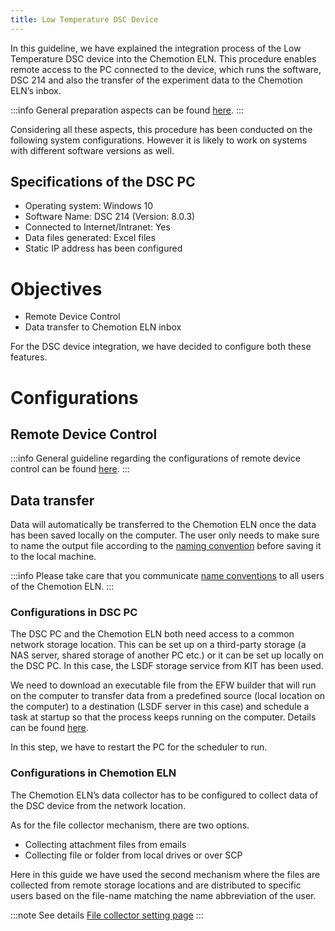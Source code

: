 ```yaml
---
title: Low Temperature DSC Device
---
```


In this guideline, we have explained the integration process of the Low Temperature DSC device into the Chemotion
ELN. This procedure enables remote access to the PC connected to the device, which runs the software, DSC 214 and also
the transfer of the experiment data to the Chemotion ELN’s inbox.

:::info
General preparation aspects can be found [here](../devices#general-preparation-aspects).
:::

Considering all these aspects, this procedure has been conducted on the following system configurations. However it is
likely to work on systems with different software versions as well.

## Specifications of the DSC PC

- Operating system: Windows 10
- Software Name: DSC 214 (Version: 8.0.3)
- Connected to Internet/Intranet: Yes
- Data files generated: Excel files
- Static IP address has been configured

# Objectives

- Remote Device Control
- Data transfer to Chemotion ELN inbox

For the DSC device integration, we have decided to configure both these features.

# Configurations

## Remote Device Control

:::info
General guideline regarding the configurations of remote device control can be found [here](configurations/remote_control).
:::

## Data transfer

Data will automatically be transferred to the Chemotion ELN once the data has been saved locally on the computer. The
user only needs to make sure to name the output file according to the [naming convention](../devices#name-conventions)
before saving it to the local machine.

:::info
Please take care that you communicate [name conventions](../devices#name-conventions) to all users of the Chemotion ELN.
:::

### Configurations in DSC PC

The DSC PC and the Chemotion ELN both need access to a common network storage location. This can be set up on a
third-party storage (a NAS server, shared storage of another PC etc.) or it can be set up locally on the DSC PC. In this
case, the LSDF storage service from KIT has been used.

We need to download an executable file from the EFW builder that will run on the computer to transfer data from a predefined source (local location on the computer) to a destination (LSDF server in this case) and schedule a task at startup so that the process keeps running on the computer. Details can be found [here](configurations/data_transfer).

In this step, we have to restart the PC for the scheduler to run.

### Configurations in Chemotion ELN

The Chemotion ELN’s data collector has to be configured to collect data of the DSC device from the network location.

As for the file collector mechanism, there are two options.

- Collecting attachment files from emails
- Collecting file or folder from local drives or over SCP

Here in this guide we have used the second mechanism where the files are collected from remote storage locations and are
distributed to specific users based on the file-name matching the name abbreviation of the user.

:::note See details
[File collector setting page](../install_configure/configuration#file-collection)
:::
